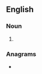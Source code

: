{{also|adnas}}
==English==

===Noun===
{{head|en|noun plural form}}

# {{plural of|aDNA|lang=en}}

===Anagrams===
* {{anagrams|en|sanda}}